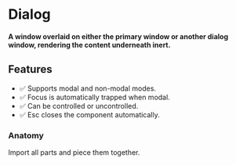 
<Meta title="Primitives/Dialog" />

# Dialog

#### A window overlaid on either the primary window or another dialog window, rendering the content underneath inert.

<Canvas sourceState="hidden" of={DialogStories.Default} />

## Features
- ✅ Supports modal and non-modal modes.
- ✅ Focus is automatically trapped when modal.
- ✅ Can be controlled or uncontrolled.
- ✅ Esc closes the component automatically.

### Anatomy
Import all parts and piece them together.

```html

<button [rdxDialogTrigger]="dialog">Open Dialog</button>

<ng-template #dialog>
    <div rdxDialogContent>
        <h2 rdxDialogTitle></h2>
        <p rdxDialogDescription></p>
        <button rdxDialogClose></button>
        <button rdxDialogDismiss>X</button>
    </div>
</ng-template>

```
